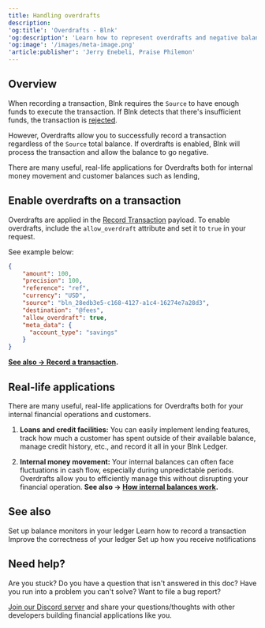 ```yaml
---
title: Handling overdrafts
description:
'og:title': 'Overdrafts - Blnk'
'og:description': 'Learn how to represent overdrafts and negative balances in your Blnk ledger.'
'og:image': '/images/meta-image.png'
'article:publisher': 'Jerry Enebeli, Praise Philemon'
---
```

## Overview

When recording a transaction, Blnk requires the `Source` to have enough funds to execute the transaction. If Blnk detects that there's insufficient funds, the transaction is [rejected](/ledger/tutorial/record-a-transaction#transaction-statuses).

However, Overdrafts allow you to successfully record a transaction regardless of the `Source` total balance. If overdrafts is enabled, Blnk will process the transaction and allow the balance to go negative.

There are many useful, real-life applications for Overdrafts both for internal money movement and customer balances such as lending, 

## Enable overdrafts on a transaction

Overdrafts are applied in the [Record Transaction](/misc/record-transaction) payload. To enable overdrafts, include the `allow_overdraft` attribute and set it to `true` in your request.

See example below:

```json request
{
    "amount": 100,
    "precision": 100,
    "reference": "ref",
    "currency": "USD",
    "source": "bln_28edb3e5-c168-4127-a1c4-16274e7a28d3",
    "destination": "@fees",
    "allow_overdraft": true,
    "meta_data": {
      "account_type": "savings"
    }
}
```

**[See also → Record a transaction](/ledger/tutorial/record-a-transaction).**

## Real-life applications

There are many useful, real-life applications for Overdrafts both for your internal financial operations and customers.

1. **Loans and credit facilities:** You can easily implement lending features, track how much a customer has spent outside of their available balance, manage credit history, etc., and record it all in your Blnk Ledger.

2. **Internal money movement:** Your internal balances can often face fluctuations in cash flow, especially during unpredictable periods. Overdrafts allow you to efficiently manage this without disrupting your financial operation. **See also → [How internal balances work](/ledgers/tutorial/internal-balances).**

## See also

<CardGroup>
	<Card title="Balance monitoring" icon="book-open-cover" href="/ledger/tutorial/balance-monitoring">
		Set up balance monitors in your ledger
    </Card>
    <Card title="Record a transaction" icon="book-open-cover" href="/ledger/tutorial/record-a-transaction">
		Learn how to record a transaction
    </Card>
    <Card title="Understanding precision" icon="book-open-cover" href="/ledger/tutorial/precision">
        Improve the correctness of your ledger
    </Card>
    <Card title="Managing notifications" icon="book-open-cover" href="/intro/notifications">
	    Set up how you receive notifications
    </Card>
</CardGroup>

## Need help?

Are you stuck? Do you have a question that isn't answered in this doc? Have you run into a problem you can't solve? Want to file a bug report?

[Join our Discord server](https://discord.gg/7WNv94zPpx) and share your questions/thoughts with other developers building financial applications like you.